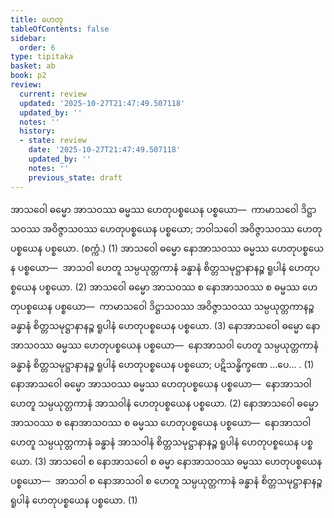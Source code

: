 ```yaml
---
title: ဟေတု
tableOfContents: false
sidebar:
  order: 6
type: tipitaka
basket: ab
book: p2
review:
  current: review
  updated: '2025-10-27T21:47:49.507118'
  updated_by: ''
  notes: ''
  history:
  - state: review
    date: '2025-10-27T21:47:49.507118'
    updated_by: ''
    notes: ''
    previous_state: draft
---
```



<ReviewStatus review={frontmatter.review} showDetails={true} />

<HypothesisAnnotation frontmatter={frontmatter} />

<DynamicBreadcrumb />

<Division number="16" book="p2" e="ch" v="38" p="44">

<Paragraph number="1009" book="p2">
အာသဝေါ ဓမ္မော အာသဝဿ ဓမ္မဿ ဟေတုပစ္စယေန ပစ္စယော—  ကာမာသဝေါ ဒိဋ္ဌာသဝဿ အဝိဇ္ဇာသဝဿ ဟေတုပစ္စယေန ပစ္စယော; ဘဝါသဝေါ အဝိဇ္ဇာသဝဿ ဟေတုပစ္စယေန ပစ္စယော. (စက္ကံ.) (1)
</Paragraph>

<Paragraph number="1010" book="p2">
အာသဝေါ ဓမ္မော နောအာသဝဿ ဓမ္မဿ ဟေတုပစ္စယေန ပစ္စယော—  အာသဝါ ဟေတူ သမ္ပယုတ္တကာနံ ခန္ဓာနံ စိတ္တသမုဋ္ဌာနာနဉ္စ ရူပါနံ ဟေတုပစ္စယေန ပစ္စယော. (2)
</Paragraph>

<Paragraph number="1011" book="p2">
အာသဝေါ ဓမ္မော အာသဝဿ စ နောအာသဝဿ စ ဓမ္မဿ ဟေတုပစ္စယေန ပစ္စယော—  ကာမာသဝေါ ဒိဋ္ဌာသဝဿ အဝိဇ္ဇာသဝဿ သမ္ပယုတ္တကာနဉ္စ ခန္ဓာနံ စိတ္တသမုဋ္ဌာနာနဉ္စ ရူပါနံ ဟေတုပစ္စယေန ပစ္စယော. (3)
</Paragraph>

</Division>
<Division number="17" book="p2" e="ch" v="38" p="44">

<Paragraph number="1012" book="p2">
နောအာသဝေါ ဓမ္မော နောအာသဝဿ ဓမ္မဿ ဟေတုပစ္စယေန ပစ္စယော—  နောအာသဝါ ဟေတူ သမ္ပယုတ္တကာနံ ခန္ဓာနံ စိတ္တသမုဋ္ဌာနာနဉ္စ ရူပါနံ ဟေတုပစ္စယေန ပစ္စယော; ပဋိသန္ဓိက္ခဏေ …ပေ… . (1)
</Paragraph>

<Paragraph number="1013" book="p2">
နောအာသဝေါ ဓမ္မော အာသဝဿ ဓမ္မဿ ဟေတုပစ္စယေန ပစ္စယော—  နောအာသဝါ ဟေတူ သမ္ပယုတ္တကာနံ အာသဝါနံ ဟေတုပစ္စယေန ပစ္စယော. (2)
</Paragraph>

<Paragraph number="1014" book="p2">
နောအာသဝေါ ဓမ္မော အာသဝဿ စ နောအာသဝဿ စ ဓမ္မဿ ဟေတုပစ္စယေန ပစ္စယော—  နောအာသဝါ ဟေတူ သမ္ပယုတ္တကာနံ ခန္ဓာနံ အာသဝါနံ စိတ္တသမုဋ္ဌာနာနဉ္စ ရူပါနံ ဟေတုပစ္စယေန ပစ္စယော. (3)
</Paragraph>

<Paragraph number="1015" book="p2">
အာသဝေါ စ နောအာသဝေါ စ ဓမ္မာ နောအာသဝဿ ဓမ္မဿ ဟေတုပစ္စယေန ပစ္စယော—  အာသဝါ စ နောအာသဝါ စ ဟေတူ သမ္ပယုတ္တကာနံ ခန္ဓာနံ စိတ္တသမုဋ္ဌာနာနဉ္စ ရူပါနံ ဟေတုပစ္စယေန ပစ္စယော. (1)
</Paragraph>
</Division>